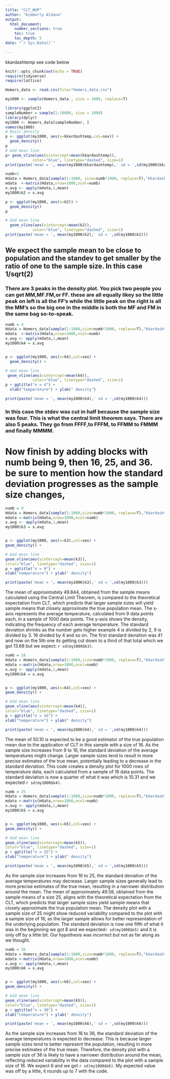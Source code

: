 ```yaml
---
title: "CLT_WUP"
author: "Kimberly Aldana"
output: 
  html_document:
    number_sections: true
    toc: true
    toc_depth: 5
date: "`r Sys.Date()`"    
    
---
```


kkardashtemp  see code below

```r
knitr::opts_chunk$set(echo = TRUE)
require(tidyverse)
require(lattice)
```

```r
Homers_data <- read.csv(file="Homers_data.csv")

my1000 <- sample(Homers_data , size = 1000, replace=T)

```

```r

library(ggplot2)
sampleNumber = sample(1:10000, size = 1000)
library(dplyr)
my1000 <- Homers_data[sampleNumber, ]
names(my1000)
# Basic density
p <- ggplot(my1000, aes(x=kkardashtemp,col=sex)) + 
  geom_density()
p
# Add mean line
p+ geom_vline(aes(xintercept=mean(kkardashtemp)),
            color="blue", linetype="dashed", size=1)
print(paste('mean = ', mean(my1000$kkardashtemp),' sd = ',sd(my1000$kkardashtemp)))
```

```r
numb=2
Hdata = Homers_data[sample(1:1000, size=numb*1000, replace=T),"kkardashtemp"]
mdata  <-matrix(Hdata,nrow=1000,ncol=numb)
x.avg <- apply(mdata,1,mean)
my1000$k2 = x.avg

p <- ggplot(my1000, aes(x=k2)) + 
  geom_density() 
p

# Add mean line
  geom_vline(aes(xintercept=mean(k2)),
            color="blue", linetype="dashed", size=1)
print(paste('mean = ', mean(my1000$k2),' sd = ',sd(my1000$k2)))

```
## We expect the sample mean to be close to population and the standev to get smaller by the ratio of one to the sample size. In this case 1/sqrt(2)

### There are 3 peaks in the density plot. You pick two people you can get MM,MF.FM,or FF. these are all equally likey so the little peak on left is all the FF's while the little peak on the right is all the MM's so the big one in the middle is both the MF and FM in the same bag so-to-speak.  

```r
numb = 4
Hdata = Homers_data[sample(1:1000,size=numb*1000, replace=T),"kkardashtemp"]
mdata  <-matrix(Hdata,nrow=1000,ncol=numb)
x.avg <- apply(mdata,1,mean)
my1000$k4 = x.avg


p <- ggplot(my1000, aes(x=k4),col=sex) + 
  geom_density() +

# Add mean line
 geom_vline(aes(xintercept=mean(k4)),
            color="blue", linetype="dashed", size=1)
p + ggtitle("n = 4") +
  xlab("temperature") + ylab(" density")

print(paste('mean = ', mean(my1000$k4),' sd = ',sd(my1000$k4)))

```

### In this case the stdev was cut in half because the sample size was four. This is what the central limit theorem says. There are also 5 peaks. They go from FFFF,to FFFM, to FFMM to FMMM and finally MMMM.

# Now finish by adding blocks with numb being 9, then 16, 25, and 36. be sure to mention how the standard deviation progresses as the sample size changes,


```r
numb = 9
Hdata = Homers_data[sample(1:1000,size=numb*1000, replace=T),"kkardashtemp"]
mdata <-matrix(Hdata,nrow=1000,ncol=numb)
x.avg <- apply(mdata,1,mean)
my1000$k3 = x.avg


p <- ggplot(my1000, aes(x=k3),col=sex) +
geom_density() +

# Add mean line
geom_vline(aes(xintercept=mean(k3)),
color="blue", linetype="dashed", size=1)
p + ggtitle("n = 9") +
xlab("temperature") + ylab(" density")

print(paste('mean = ', mean(my1000$k3),' sd = ',sd(my1000$k3)))

```

The mean of approximately 49.844, obtained from the sample means calculated using the Central Limit Theorem, is compared to the theoretical expectation from CLT, which predicts that larger sample sizes will yield sample means that closely approximate the true population mean. The x-axis represents the average temperature, calculated from 9 data points each, in a sample of 1000 data points. The y-axis shows the density, indicating the frequency of each average temperature. The standard deviation shrinks as the number gets higher example 4 is divided by 2, 9 is divided by 3. 16 divided by 4 and so on. The first standard deviation was 41 and now on the 5th one its getting cut down to a third of that total which we got 13.68 but we expect: `r sd(my1000$k3)`.


```r
numb = 16
Hdata = Homers_data[sample(1:1000,size=numb*1000, replace=T),"kkardashtemp"]
mdata <-matrix(Hdata,nrow=1000,ncol=numb)
x.avg <- apply(mdata,1,mean)
my1000$k4 = x.avg


p <- ggplot(my1000, aes(x=k4),col=sex) +
geom_density() +

# Add mean line
geom_vline(aes(xintercept=mean(k4)),
color="blue", linetype="dashed", size=1)
p + ggtitle("n = 16") +
xlab("temperature") + ylab(" density")

print(paste('mean = ', mean(my1000$k4),' sd = ',sd(my1000$k4)))
```

The mean of 50.10 is expected to be a good estimator of the true population mean due to the application of CLT in this sample with a size of 16. As the sample size increases from 9 to 16, the standard deviation of the average temperatures might change. Larger sample sizes tend to result in more precise estimates of the true mean, potentially leading to a decrease in the standard deviation. This code creates a density plot for 1000 rows of temperature data, each calculated from a sample of 16 data points. The standard deviation is now a quarter of what it was which is 10.31 and we expected `r sd(my1000$k4)`.

```r
numb = 25
Hdata = Homers_data[sample(1:1000,size=numb*1000, replace=T),"kkardashtemp"]
mdata <-matrix(Hdata,nrow=1000,ncol=numb)
x.avg <- apply(mdata,1,mean)
my1000$k5 = x.avg


p <- ggplot(my1000, aes(x=k5),col=sex) +
geom_density() +

# Add mean line
geom_vline(aes(xintercept=mean(k5)),
color="blue", linetype="dashed", size=1)
p + ggtitle("n = 25") +
xlab("temperature") + ylab(" density")

print(paste('mean = ', mean(my1000$k5),' sd = ',sd(my1000$k5)))
```

As the sample size increases from 16 to 25, the standard deviation of the average temperatures may decrease. Larger sample sizes generally lead to more precise estimates of the true mean, resulting in a narrower distribution around the mean. The mean of approximately 49.58, obtained from the sample means of a size 25, aligns with the theoretical expectation from the CLT, which predicts that larger sample sizes yield sample means that closely approximate the true population mean. The density plot with a sample size of 25 might show reduced variability compared to the plot with a sample size of 16, as the larger sample allows for better representation of the underlying population. The standard deviation is now one fifth of what it was in the beginning we got 8 and we expected`r sd(my1000$k5)` and it is only off by a little bit. Our hypothesis was incorrect but not as far along as we thought. 

```r
numb = 36
Hdata = Homers_data[sample(1:1000,size=numb*1000, replace=T),"kkardashtemp"]
mdata <-matrix(Hdata,nrow=1000,ncol=numb)
x.avg <- apply(mdata,1,mean)
my1000$k6 = x.avg


p <- ggplot(my1000, aes(x=k6),col=sex) +
geom_density() +

# Add mean line
geom_vline(aes(xintercept=mean(k5)),
color="blue", linetype="dashed", size=1)
p + ggtitle("n = 36") +
xlab("temperature") + ylab(" density")

print(paste('mean = ', mean(my1000$k6),' sd = ',sd(my1000$k6)))
```

As the sample size increases from 16 to 36, the standard deviation of the average temperatures is expected to decrease. This is because larger sample sizes tend to better represent the population, resulting in more precise estimates of the true mean. Therefore, the density plot with a sample size of 36 is likely to have a narrower distribution around the mean, reflecting reduced variability in the data compared to the plot with a sample size of 16. We expect 6 and we got `r sd(my1000$k6)`. My expected value was off by a little, it rounds up to 7 with the code.






























